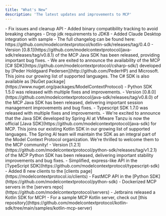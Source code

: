 ```yaml
---
title: "What's New"
description: 'The latest updates and improvements to MCP'
---
```


<Update label="2025-03-26" description="Kotlin SDK 0.4.0 released">
- Fix issues and cleanup API
- Added binary compatibility tracking to avoid breaking changes
- Drop jdk requirements to JDK8 
- Added Claude Desktop integration with sample
- The full changelog can be found here: https://github.com/modelcontextprotocol/kotlin-sdk/releases/tag/0.4.0
</Update>

<Update label="2025-03-26" description="Java SDK 0.8.1 released">
- Version [0.8.1](https://github.com/modelcontextprotocol/java-sdk/releases/tag/v0.8.1) of the MCP Java SDK has been released,
    providing important bug fixes.
</Update>
<Update label="2025-03-24" description="C# SDK released">
 - We are exited to announce the availability of the MCP
   [C# SDK](https://github.com/modelcontextprotocol/csharp-sdk/) developed by
   [Peder Holdgaard Pedersen](http://github.com/PederHP) and Microsoft. This joins our growing
   list of supported languages. The C# SDK is also available as
   [NuGet package](https://www.nuget.org/packages/ModelContextProtocol)
 - Python SDK 1.5.0 was released with multiple fixes and improvements.
</Update>
<Update label="2025-03-21" description="Java SDK 0.8.0 released">
- Version [0.8.0](https://github.com/modelcontextprotocol/java-sdk/releases/tag/v0.8.0) of the MCP Java SDK has been released,
    delivering important session management improvements and bug fixes.
</Update>
<Update label="2025-03-10" description="Typescript SDK release">
 - Typescript SDK 1.7.0 was released with multiple fixes and improvements.
</Update>
<Update label="2025-02-14" description="Java SDK released">
  - We're excited to announce that the Java SDK developed by Spring AI at VMware Tanzu is now
    the official [Java SDK](https://github.com/modelcontextprotocol/java-sdk) for MCP.
    This joins our existing Kotlin SDK in our growing list of supported languages.
    The Spring AI team will maintain the SDK as an integral part of the Model Context Protocol
    organization. We're thrilled to welcome them to the MCP community!
</Update>

<Update label="2025-01-27" description="Python SDK 1.2.1">
  - Version [1.2.1](https://github.com/modelcontextprotocol/python-sdk/releases/tag/v1.2.1) of the MCP Python SDK has been released,
    delivering important stability improvements and bug fixes.
</Update>
<Update label="2025-01-18" description="SDK and Server Improvements">
  - Simplified, express-like API in the [TypeScript SDK](https://github.com/modelcontextprotocol/typescript-sdk)
  - Added 8 new clients to the [clients page](https://modelcontextprotocol.io/clients)
</Update>

<Update label="2025-01-03" description="SDK and Server Improvements">
  - FastMCP API in the [Python SDK](https://github.com/modelcontextprotocol/python-sdk)
  - Dockerized MCP servers in the [servers repo](https://github.com/modelcontextprotocol/servers)
</Update>

<Update label="2024-12-21" description="Kotlin SDK released">
  - Jetbrains released a Kotlin SDK for MCP!
  - For a sample MCP Kotlin server, check out [this repository](https://github.com/modelcontextprotocol/kotlin-sdk/tree/main/samples/kotlin-mcp-server)
</Update>
